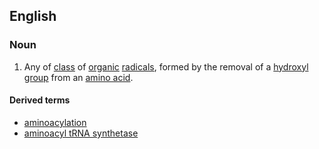 ==English==

===Noun===
{{en-noun}}

#{{organic chemistry}} Any of [[class]] of [[organic]] [[radical]]s, formed by the removal of a [[hydroxyl]] [[group]] from an [[amino acid]].

====Derived terms====
*[[aminoacylation]]
*[[aminoacyl tRNA synthetase]]